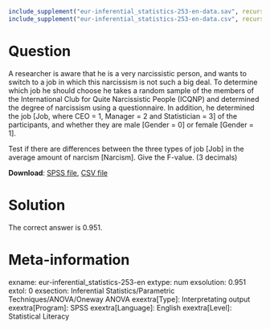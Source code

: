 ```{r, echo = FALSE, results = "hide"}
include_supplement("eur-inferential_statistics-253-en-data.sav", recursive = TRUE)
include_supplement("eur-inferential_statistics-253-en-data.csv", recursive = TRUE)
```
Question
========
A researcher is aware that he is a very narcissistic person, and wants to switch to a job in which this narcissism is not such a big deal. To determine which job he should choose he takes a random sample of the members of the International Club for Quite Narcissistic People (ICQNP) and determined the degree of narcissism using a questionnaire. In addition, he determined the job [Job, where CEO = 1, Manager = 2 and Statistician = 3] of the participants, and whether they are male [Gender = 0] or female [Gender = 1].

Test if there are differences between the three types of job [Job] in the average amount of narcism [Narcism]. Give the F-value. (3 decimals)

**Download**: [SPSS file](eur-inferential_statistics-253-en-data.sav), [CSV file](eur-inferential_statistics-253-en-data.csv)


Solution
========
The correct answer is 0.951.


Meta-information
================
exname: eur-inferential_statistics-253-en
extype: num
exsolution: 0.951
extol: 0
exsection: Inferential Statistics/Parametric Techniques/ANOVA/Oneway ANOVA
exextra[Type]: Interpretating output
exextra[Program]: SPSS
exextra[Language]: English
exextra[Level]: Statistical Literacy